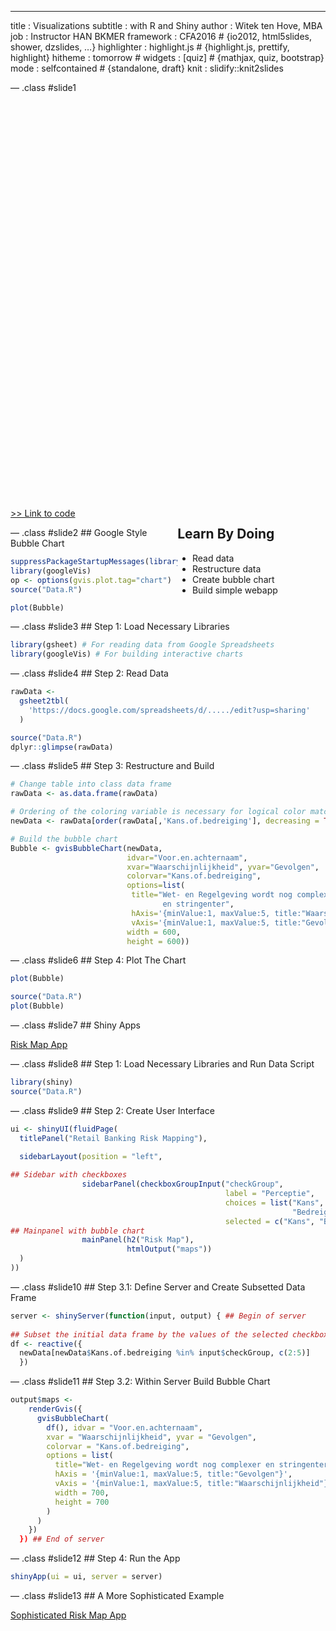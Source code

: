 ---
title       : Visualizations
subtitle    : with R and Shiny
author      : Witek ten Hove, MBA
job         : Instructor HAN BKMER
framework   : CFA2016        # {io2012, html5slides, shower, dzslides, ...}
highlighter : highlight.js  # {highlight.js, prettify, highlight}
hitheme     : tomorrow      # 
widgets     : [quiz]            # {mathjax, quiz, bootstrap}
mode        : selfcontained # {standalone, draft}
knit        : slidify::knit2slides

--- .class #slide1 


<style>
#slide1 {
  background-color:#cc99ff;
}
</style>

<div style='float:left;width:50%;background-image: url("assets/img/wecan.jpg"); height: 650px; width: 500px;color:#FFF;'>
</div>
<div style='float:right;width:47%;'>
<h2>Learn By Doing</h2>
<ul>
  <li>Read data</li>
  <li>Restructure data</li>
  <li>Create bubble chart</li>
  <li>Build simple webapp</li>
</ul>
</div>
[>> Link to code](https://github.com/witusj/Vis)

--- .class #slide2
## Google Style Bubble Chart

<style>
#slide2 {
  background-color:#ffb366;
}
</style>

```r
suppressPackageStartupMessages(library(googleVis))
library(googleVis)
op <- options(gvis.plot.tag="chart")
source("Data.R")
```

```r
plot(Bubble)
``` 

--- .class #slide3
## Step 1: Load Necessary Libraries

<style>
#slide3 {
  background-color:#99ccff;
}
</style>

```r
library(gsheet) # For reading data from Google Spreadsheets
library(googleVis) # For building interactive charts
```

--- .class #slide4
## Step 2: Read Data

<style>
#slide4 {
  background-color:#85e085;
}
</style>

```r
rawData <-
  gsheet2tbl(
    'https://docs.google.com/spreadsheets/d/...../edit?usp=sharing'
  )
```

```r
source("Data.R")
dplyr::glimpse(rawData)
```

--- .class #slide5
## Step 3: Restructure and Build

<style>
#slide5 {
  background-color:#ff99cc;
}
</style>

```r
# Change table into class data frame
rawData <- as.data.frame(rawData)

# Ordering of the coloring variable is necessary for logical color matching
newData <- rawData[order(rawData[,'Kans.of.bedreiging'], decreasing = TRUE),]

# Build the bubble chart
Bubble <- gvisBubbleChart(newData,
                          idvar="Voor.en.achternaam", 
                          xvar="Waarschijnlijkheid", yvar="Gevolgen",
                          colorvar="Kans.of.bedreiging",
                          options=list(
                           title="Wet- en Regelgeving wordt nog complexer 
                                  en stringenter",
                           hAxis='{minValue:1, maxValue:5, title:"Waarschijnlijkheid"}',
                           vAxis='{minValue:1, maxValue:5, title:"Gevolgen"}',
                          width = 600,
                          height = 600))
```

--- .class #slide6
## Step 4: Plot The Chart

<style>
#slide6 {
  background-color:#6fdcdc;
}
</style>

```r
plot(Bubble)
```

```r
source("Data.R")
plot(Bubble)
``` 

--- .class #slide7
## Shiny Apps

<style>
#slide7 {
  background-color:#ffe066;
}
</style>

[Risk Map App](https://tenhove.shinyapps.io/Vis1/)

--- .class #slide8
## Step 1: Load Necessary Libraries and Run Data Script

<style>
#slide8 {
  background-color:#99ccff;
}
</style>

```r
library(shiny)
source("Data.R")
```


--- .class #slide9
## Step 2: Create User Interface

<style>
#slide9 {
  background-color:#79d2a6;
}
</style>

```r
ui <- shinyUI(fluidPage(
  titlePanel("Retail Banking Risk Mapping"),
 
  sidebarLayout(position = "left",

## Sidebar with checkboxes 
                sidebarPanel(checkboxGroupInput("checkGroup", 
                                                label = "Perceptie", 
                                                choices = list("Kans", 
                                                               "Bedreiging"),
                                                selected = c("Kans", "Bedreiging"))),
## Mainpanel with bubble chart
                mainPanel(h2("Risk Map"),
                          htmlOutput("maps"))
  )
))
```

--- .class #slide10
## Step 3.1: Define Server and Create Subsetted Data Frame

<style>
#slide10 {
  background-color:#ffbf80;
}
</style>

```r
server <- shinyServer(function(input, output) { ## Begin of server
  
## Subset the initial data frame by the values of the selected checkboxes
df <- reactive({
  newData[newData$Kans.of.bedreiging %in% input$checkGroup, c(2:5)]
  })
```

--- .class #slide11
## Step 3.2: Within Server Build Bubble Chart

<style>
#slide11 {
  background-color:#99b3ff;
}
</style>

```r
output$maps <-
    renderGvis({
      gvisBubbleChart(
        df(), idvar = "Voor.en.achternaam",
        xvar = "Waarschijnlijkheid", yvar = "Gevolgen",
        colorvar = "Kans.of.bedreiging",
        options = list(
          title="Wet- en Regelgeving wordt nog complexer en stringenter",
          hAxis = '{minValue:1, maxValue:5, title:"Gevolgen"}',
          vAxis = '{minValue:1, maxValue:5, title:"Waarschijnlijkheid"}',
          width = 700,
          height = 700
        )
      )
    })
  }) ## End of server
```

--- .class #slide12
## Step 4: Run the App

<style>
#slide12 {
  background-color:#ff4da6;
}
</style>

```r
shinyApp(ui = ui, server = server)
```

--- .class #slide13
## A More Sophisticated Example

<style>
#slide13 {
  background-color:#99cc00;
}
</style>

[Sophisticated Risk Map App](https://tenhove.shinyapps.io/Survey/)
